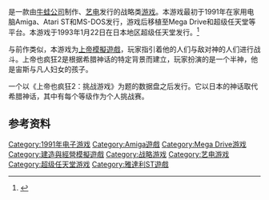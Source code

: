 {{NoteTA
| G1=Games
}}

{{vgname|上帝也疯狂2：诸神的审判|en=Populous II: Trials of the Olympian Gods}}是一款由[[牛蛙制作|牛蛙公司]]制作、[[艺电|艺电]]发行的战略类[[游戏|游戏]]。本游戏最初于1991年在家用电脑Amiga、Atari ST和MS-DOS发行，游戏后移植至Mega Drive和超级任天堂等平台。本游戏于1993年1月22日在日本地区超级任天堂发行。<ref name="gamefaqs">{{cite web| url = http://www.gamefaqs.com/snes/570900-populous-ii-trials-of-the-olympian-gods/data| title = Release information| publisher = [[GameFAQs|GameFAQs]]| date = | accessdate = 2016-01-24| archive-date = 2017-02-20| archive-url = https://web.archive.org/web/20170220231936/https://www.gamefaqs.com/snes/570900-populous-ii-trials-of-the-olympian-gods/data| dead-url = no}}</ref>

与前作类似，本游戏为[[上帝模擬遊戲|上帝模擬遊戲]]，玩家指引着他的人们与敌对神的人们进行战斗。上帝也疯狂2是根据希腊神话的特定背景而建立，玩家扮演的是一个半神，他是宙斯与凡人妇女的孩子。

一个以《上帝也疯狂2：挑战游戏》为题的数据盘之后发行。它以日本的神话取代希腊神话，其中有每个等级作为个人挑战赛。

== 参考资料 ==
{{Reflist}}

{{DEFAULTSORT:Populous 2, Trials of the Olympian Gods}}
[[Category:1991年电子游戏|Category:1991年电子游戏]]
[[Category:Amiga遊戲|Category:Amiga遊戲]]
[[Category:Mega_Drive游戏|Category:Mega Drive游戏]]
[[Category:建造與經營模擬遊戲|Category:建造與經營模擬遊戲]]
[[Category:战略游戏|Category:战略游戏]]
[[Category:艺电游戏|Category:艺电游戏]]
[[Category:超级任天堂游戏|Category:超级任天堂游戏]]
[[Category:雅達利ST遊戲|Category:雅達利ST遊戲]]

{{ElectronicArts-stub}}